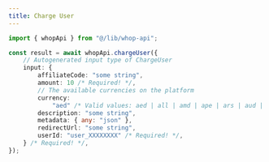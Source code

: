 ```yaml
---
title: Charge User
---
```


```typescript
import { whopApi } from "@/lib/whop-api";

const result = await whopApi.chargeUser({
	// Autogenerated input type of ChargeUser
	input: {
		affiliateCode: "some string",
		amount: 10 /* Required! */,
		// The available currencies on the platform
		currency:
			"aed" /* Valid values: aed | all | amd | ape | ars | aud | bam | bgn | bhd | bob | brl | bsd | cad | chf | clp | cop | crc | czk | dkk | dop | dzd | egp | etb | eth | eur | gbp | ghs | gmd | gtq | gyd | hkd | huf | idr | ils | inr | jmd | jod | jpy | kes | khr | krw | kwd | lkr | mad | mdl | mga | mkd | mnt | mop | mur | mxn | myr | nad | ngn | nok | nzd | omr | pen | php | pkr | pln | pyg | qar | ron | rsd | rub | rwf | sar | sek | sgd | thb | tnd | try | ttd | twd | tzs | usd | uyu | uzs | vnd | xcd | xof | zar */ /* Required! */,
		description: "some string",
		metadata: { any: "json" },
		redirectUrl: "some string",
		userId: "user_XXXXXXXX" /* Required! */,
	} /* Required! */,
});

```
